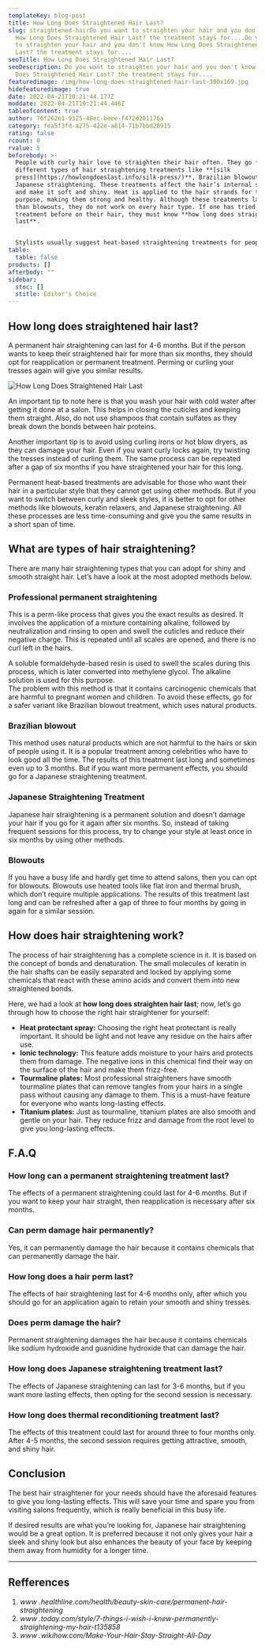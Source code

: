 ```yaml
---
templateKey: blog-post
title: How Long Does Straightened Hair Last?
slug: straightened-hairDo you want to straighten your hair and you don't know
  How Long Does Straightened Hair Last? the treatment stays for....Do you want
  to straighten your hair and you don't know How Long Does Straightened Hair
  Last? the treatment stays for....
seoTitle: How Long Does Straightened Hair Last?
seoDescription: Do you want to straighten your hair and you don't know How Long
  Does Straightened Hair Last? the treatment stays for....
featuredimage: /img/how-long-does-straightened-hair-last-300x169.jpg
hidefeaturedimage: true
date: 2022-04-21T10:21:44.177Z
moddate: 2022-04-21T10:21:44.446Z
tableofcontent: true
author: 76f262e1-9325-48ec-beee-f472d201176a
category: fea5f3fd-a275-422e-a814-71b7bbd28915
rating: false
rcount: 0
rvalue: 5
beforebody: >-
  People with curly hair love to straighten their hair often. They go for
  different types of hair straightening treatments like **[silk
  press](https://howlongdoeslast.info/silk-press/)**, Brazilian blowout, and
  Japanese straightening. These treatments affect the hair’s internal structure
  and make it soft and shiny. Heat is applied to the hair strands for this
  purpose, making them strong and healthy. Although these treatments last longer
  than blowouts, they do not work on every hair type. If one has tried any such
  treatment before on their hair, they must know **how long does straighten hair
  last**.


  Stylists usually suggest heat-based straightening treatments for people with wavy or curly hair because it makes their tresses manageable and easy to style. But the main aim of using hot tools is to make your tresses strong and silky. When women use irons that contain more than 400 degrees, the proteins of their hair are altered. Then, this alteration makes it possible to change its structure.
table:
  table: false
products: []
afterbody: ""
sidebar:
  stoc: []
  stitle: Editor's Choice
---
```

## How long does straightened hair last?

A permanent hair straightening can last for 4-6 months. But if the person wants to keep their straightened hair for more than six months, they should opt for reapplication or permanent treatment. Perming or curling your tresses again will give you similar results.

![How Long Does Straightened Hair Last](/img/how-long-does-straightened-hair-last-300x169.jpg "How Long Does Straightened Hair Last")

<!--StartFragment-->

An important tip to note here is that you wash your hair with cold water after getting it done at a salon. This helps in closing the cuticles and keeping them straight. Also, do not use shampoos that contain sulfates as they break down the bonds between hair proteins.

Another important tip is to avoid using curling irons or hot blow dryers, as they can damage your hair. Even if you want curly locks again, try twisting the tresses instead of curling them. The same process can be repeated after a gap of six months if you have straightened your hair for this long.

Permanent heat-based treatments are advisable for those who want their hair in a particular style that they cannot get using other methods. But if you want to switch between curly and sleek styles, it is better to opt for other methods like blowouts, keratin relaxers, and Japanese straightening. All these processes are less time-consuming and give you the same results in a short span of time.

## What are types of hair straightening?

There are many hair straightening types that you can adopt for shiny and smooth straight hair. Let’s have a look at the most adopted methods below.

### Professional permanent straightening

This is a perm-like process that gives you the exact results as desired. It involves the application of a mixture containing alkaline, followed by neutralization and rinsing to open and swell the cuticles and reduce their negative charge. This is repeated until all scales are opened, and there is no curl left in the hairs.

A soluble formaldehyde-based resin is used to swell the scales during this process, which is later converted into methylene glycol. The alkaline solution is used for this purpose.\
The problem with this method is that it contains carcinogenic chemicals that are harmful to pregnant women and children. To avoid these effects, go for a safer variant like Brazilian blowout treatment, which uses natural products.

### Brazilian blowout

This method uses natural products which are not harmful to the hairs or skin of people using it. It is a popular treatment among celebrities who have to look good all the time. The results of this treatment last long and sometimes even up to 3 months. But if you want more permanent effects, you should go for a Japanese straightening treatment.

### Japanese Straightening Treatment

Japanese hair straightening is a permanent solution and doesn’t damage your hair if you go for it again after six months. So, instead of taking frequent sessions for this process, try to change your style at least once in six months by using other methods.

### Blowouts

If you have a busy life and hardly get time to attend salons, then you can opt for blowouts. Blowouts use heated tools like flat iron and thermal brush, which don’t require multiple applications. The results of this treatment last long and can be refreshed after a gap of three to four months by going in again for a similar session.

## How does hair straightening work?

The process of hair straightening has a complete science in it. It is based on the concept of bonds and denaturation. The small molecules of keratin in the hair shafts can be easily separated and locked by applying some chemicals that react with these amino acids and convert them into new straightened bonds.

Here, we had a look at **how long does straighten hair last**; now, let’s go through how to choose the right hair straightener for yourself:

* **Heat protectant spray:** Choosing the right heat protectant is really important. It should be light and not leave any residue on the hairs after use.
* **Ionic technology:** This feature adds moisture to your hairs and protects them from damage. The negative ions in this chemical find their way on the surface of the hair and make them frizz-free.
* **Tourmaline plates:** Most professional straighteners have smooth tourmaline plates that can remove tangles from your hairs in a single pass without causing any damage to them. This is a must-have feature for everyone who wants long-lasting effects.
* **Titanium plates:** Just as tourmaline, titanium plates are also smooth and gentle on your hair. They reduce frizz and damage from the root level to give you long-lasting effects.

## F.A.Q

### How long can a permanent straightening treatment last?

The effects of a permanent straightening could last for 4-6 months. But if you want to keep your hair straight, then reapplication is necessary after six months.

### Can perm damage hair permanently?

Yes, it can permanently damage the hair because it contains chemicals that can permanently damage the hair.

### How long does a hair perm last?

The effects of hair straightening last for 4-6 months only, after which you should go for an application again to retain your smooth and shiny tresses.

### Does perm damage the hair?

Permanent straightening damages the hair because it contains chemicals like sodium hydroxide and guanidine hydroxide that can damage the hair.

### How long does Japanese straightening treatment last?

The effects of Japanese straightening can last for 3-6 months, but if you want more lasting effects, then opting for the second session is necessary.

### How long does thermal reconditioning treatment last?

The effects of this treatment could last for around three to four months only. After 4-5 months, the second session requires getting attractive, smooth, and shiny hair.

## Conclusion

The best hair straightener for your needs should have the aforesaid features to give you long-lasting effects. This will save your time and spare you from visiting salons frequently, which is really beneficial in this busy life.

If desired results are what you’re looking for, Japanese hair straightening would be a great option. It is preferred because it not only gives your hair a sleek and shiny look but also enhances the beauty of your face by keeping them away from humidity for a longer time.

- - -

## Refferences

1. *www .healthline.com/health/beauty-skin-care/permanent-hair-straightening*
2. *www .today.com/style/7-things-i-wish-i-knew-permanently-straightening-my-hair-t135858*
3. *www .wikihow.com/Make-Your-Hair-Stay-Straight-All-Day*